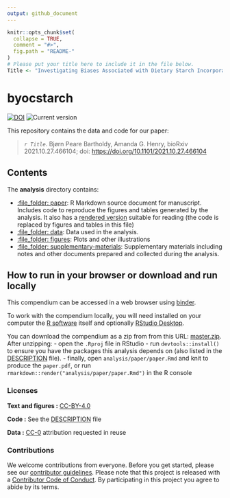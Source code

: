 ```yaml
---
output: github_document
---
```


<!-- README.md is generated from README.Rmd. Please edit that file -->

```r
knitr::opts_chunk$set(
  collapse = TRUE,
  comment = "#>",
  fig.path = "README-"
)
# Please put your title here to include it in the file below.
Title <- "Investigating Biases Associated with Dietary Starch Incorporation and Retention in an Oral Biofilm Model"
```

# byocstarch

<!--[![Binder](https://mybinder.org/badge_logo.svg)](https://mybinder.org/v2/gh/bbartholdy/byoc-starch/main?urlpath=rstudio)--> 
[![DOI](https://zenodo.org/badge/DOI/10.5281/zenodo.5604670.svg)](https://doi.org/10.5281/zenodo.5604670)
![Current version](https://img.shields.io/github/v/release/bbartholdy/byoc-starch?label=version)
<!-- DOI badge: [![DOI](.svg)](repo link) -->

<!-- Document structure provided by rrtools package -->

This repository contains the data and code for our paper:

>  _`r Title`_.
Bjørn Peare Bartholdy, Amanda G. Henry,
bioRxiv 2021.10.27.466104; doi: <https://doi.org/10.1101/2021.10.27.466104>

<!--
Our pre-print is online here:

> Authors, (YYYY). _`r Title`_. Name of journal/book, Accessed `r format(Sys.Date(), "%d %b %Y")`. Online at <https://doi.org/xxx/xxx>

### How to cite

Please cite this compendium as:

> Authors, (`r format(Sys.Date(), "%Y")`). _Compendium of R code and data for `r Title`_. Accessed `r format(Sys.Date(), "%d %b %Y")`. Online at <https://doi.org/xxx/xxx> -->

## Contents

The **analysis** directory contains:

  - [:file\_folder: paper](/analysis/paper): R Markdown source document
    for manuscript. Includes code to reproduce the figures and tables
    generated by the analysis. It also has a [rendered version](https://github.com/bbartholdy/byoc-starch/blob/main/analysis/paper/index.pdf)
    suitable for reading (the code is replaced by figures
    and tables in this file)
  - [:file\_folder: data](/analysis/data): Data used in the analysis.
  - [:file\_folder: figures](/analysis/figures): Plots and other
    illustrations
  - [:file\_folder:
    supplementary-materials](/analysis/supplementary-materials):
    Supplementary materials including notes and other documents
    prepared and collected during the analysis.

## How to run in your browser or download and run locally

This compendium can be accessed in a web browser using [binder](https://mybinder.org/v2/gh/bbartholdy/byoc-starch/main?urlpath=rstudio).

To work with the compendium locally, you will need
installed on your computer the [R software](https://cloud.r-project.org/)
itself and optionally [RStudio Desktop](https://rstudio.com/products/rstudio/download/).

You can download the compendium as a zip from from this URL:
[master.zip](/archive/master.zip). After unzipping:
- open the `.Rproj` file in RStudio
- run `devtools::install()` to ensure you have the packages this analysis depends on (also listed in the
[DESCRIPTION](/DESCRIPTION) file).
- finally, open `analysis/paper/paper.Rmd` and knit to produce the `paper.pdf`, or run `rmarkdown::render("analysis/paper/paper.Rmd")` in the R console

### Licenses

**Text and figures :**  [CC-BY-4.0](http://creativecommons.org/licenses/by/4.0/)

**Code :** See the [DESCRIPTION](DESCRIPTION) file

**Data :** [CC-0](http://creativecommons.org/publicdomain/zero/1.0/) attribution requested in reuse

### Contributions

We welcome contributions from everyone. Before you get started, please see our [contributor guidelines](CONTRIBUTING.md). Please note that this project is released with a [Contributor Code of Conduct](CONDUCT.md). By participating in this project you agree to abide by its terms.

